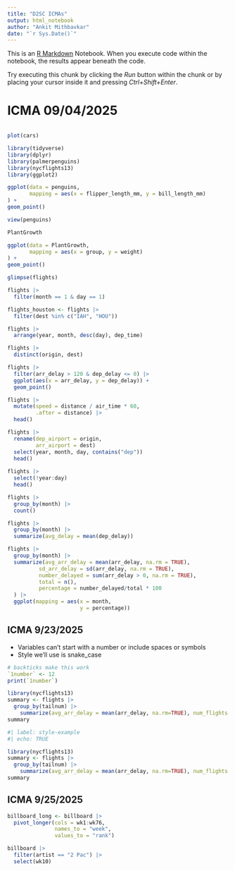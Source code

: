 ```yaml
---
title: "D2SC ICMAs"
output: html_notebook
author: "Ankit Mithbavkar"
date: "`r Sys.Date()`"
---
```


This is an [R Markdown](http://rmarkdown.rstudio.com) Notebook. When you execute code within the notebook, the results appear beneath the code. 

Try executing this chunk by clicking the *Run* button within the chunk or by placing your cursor inside it and pressing *Ctrl+Shift+Enter*. 

# ICMA 09/04/2025

```r

```

```r
plot(cars)
```

```r
library(tidyverse)
library(dplyr)
library(palmerpenguins)
library(nycflights13)
library(ggplot2)
```


```r
ggplot(data = penguins,
       mapping = aes(x = flipper_length_mm, y = bill_length_mm)
) +
geom_point()
```


```r
view(penguins)
```

```r
PlantGrowth
```
```r
ggplot(data = PlantGrowth,
       mapping = aes(x = group, y = weight)
) + 
geom_point()
```

```r
glimpse(flights)
```
```r
flights |>
  filter(month == 1 & day == 1)

flights_houston <- flights |>
  filter(dest %in% c("IAH", "HOU"))
```

```r
flights |>
  arrange(year, month, desc(day), dep_time)
```
```r
flights |>
  distinct(origin, dest)
```
```r
flights |>
  filter(arr_delay > 120 & dep_delay <= 0) |>
  ggplot(aes(x = arr_delay, y = dep_delay)) +
  geom_point()
```
```r
flights |>
  mutate(speed = distance / air_time * 60,
         .after = distance) |>
  head()
```
```r
flights |>
  rename(dep_airport = origin,
         arr_airport = dest)
  select(year, month, day, contains("dep"))
  head()
  
flights |>
  select(!year:day)
  head()
```
```r
flights |>
  group_by(month) |>
  count()

flights |>
  group_by(month) |>
  summarize(avg_delay = mean(dep_delay))
```
```r
flights |>
  group_by(month) |>
  summarize(avg_arr_delay = mean(arr_delay, na.rm = TRUE),
          sd_arr_delay = sd(arr_delay, na.rm = TRUE),
          number_delayed = sum(arr_delay > 0, na.rm = TRUE),
          total = n(),
          percentage = number_delayed/total * 100
  ) |>
  ggplot(mapping = aes(x = month,
                       y = percentage))
```

## ICMA 9/23/2025

* Variables can't start with a number or include spaces or symbols
* Style we'll use is snake_case

```r
# backticks make this work
`1number` <- 12
print(`1number`)
```
```r
library(nycflights13)
summary <- flights |>
  group_by(tailnum) |>
    summarize(avg_arr_delay = mean(arr_delay, na.rm=TRUE), num_flights = n())
summary
```
```r
#| label: style-example
#| echo: TRUE

library(nycflights13)
summary <- flights |>
  group_by(tailnum) |>
    summarize(avg_arr_delay = mean(arr_delay, na.rm=TRUE), num_flights = n())
summary
```

## ICMA 9/25/2025
```r
billboard_long <- billboard |>
  pivot_longer(cols = wk1:wk76,
               names_to = "week",
               values_to = "rank")
```

```r
billboard |>
  filter(artist == "2 Pac") |>
  select(wk10)
```


